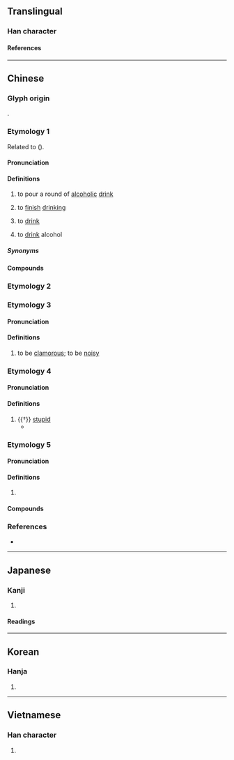 {{character info}}
==Translingual==

===Han character===
{{Han char|rn=30|rad=口|as=08|sn=11|four=6409|canj=RDD|ids=⿰口林}}

====References====
{{Han ref|kx=0195.030|dkj=03806|dj=0416.030|hdz=10637.070|uh=5549}}

----

==Chinese==

===Glyph origin===
{{Han etym}}
{{Han compound|口|林|ls=psc|c1=s|c2=p|t1=mouth}}.

===Etymology 1===
{{zh-forms|alt=𠵂,飲-dialectal,啿-Teochew}}
Related to {{cog|th|ดื่ม||to drink}} ({{zh-ref|Schuessler, 2007}}).

{{etystub|zh}}

====Pronunciation====
{{zh-pron
|m=lán
|c=laam4
|h=pfs=lîm
|mn=lim/xm,qz:lâm
|mn_note=lim - vernacular; lâm - literary
|mn-t=lim1/nim1/ning1
|mn-t_note=lim1 - Chaozou, Shantou; nim1 - Jieyang; ning1 - Chenghai
|mc=y
|oc=y
|cat=v
}}

====Definitions====
{{zh-hanzi}}

# {{zh-hd}} to pour a round of [[alcoholic]] [[drink]]
# {{zh-hd}} to [[finish]] [[drink]]ing
# {{lb|zh|Hakka|Min Nan}} to [[drink]]
#: {{zh-x|你 欲 啉 茶 抑是 咖啡？|Do you want to '''drink''' tea or coffee?|TW}}
# {{lb|zh|Hokkien}} to [[drink]] alcohol

=====Synonyms=====
{{zh-dial|喝}}

====Compounds====
{{zh-der|啉食}}

===Etymology 2===
{{zh-see|婪|hv}}

===Etymology 3===
{{zh-forms|alt=𠵂}}

====Pronunciation====
{{zh-pron
|m=lán
|c=laam4
|mc=y
|oc=y
|cat=v
}}

====Definitions====
{{zh-hanzi}}
# {{zh-hd}} to be [[clamorous]]; to be [[noisy]]

===Etymology 4===
{{zh-forms|alt=𠵂}}

====Pronunciation====
{{zh-pron
|m=lìn,làn,lèn
|cat=a
}}

====Definitions====
{{zh-hanzi}}

# {{†}} [[stupid]]
#* {{zh-x|足下 其實 啉{lìn}，休 裝 㖔。||ref=Xishuangji}}

===Etymology 5===
{{zh-forms}}

====Pronunciation====
{{zh-pron
|m=lín
|c=lam4
|mn-t=lim5
|cat=v
}}

====Definitions====
{{zh-hanzi}}

# {{zh-used2|t|dot=, especially of chemical names.}}

====Compounds====
{{zh-der|卟啉|喹啉|噌啉|咕啉|嗎啉|咔啉|喹喔啉|喹唑啉}}

===References===
* {{thcwd|7042}}

----

==Japanese==

===Kanji===
{{ja-kanji|rs=口08}}

# {{rfdef|ja|sort=口08}}

====Readings====
{{ja-readings|goon=[[らん]] (ran), [[りん]] (rin)|kanon=[[らん]] (ran), [[りん]] (rin)|kun=[[かまびすしい]] (kamabisushii), [[むさぼる]] (musaboru)}}

----

==Korean==

===Hanja===
{{ko-hanja|hangeul=람|rv=ram|mr=ram}}

# {{rfdef|ko|sort=口08}}

----

==Vietnamese==

===Han character===
{{vi-readings|reading=lăm, lằm, lầm, rắm, rầm, lảm, lâm, lẩm, lùm, rởm, trăm|rs=口08}}

# {{rfdef|vi|sort=口08}}